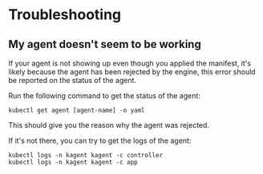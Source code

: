 # Troubleshooting

## My agent doesn't seem to be working

If your agent is not showing up even though you applied the manifest, it's likely because the agent has been rejected by the engine, this error should be reported on the status of the agent.

Run the following command to get the status of the agent:

```shell
kubectl get agent [agent-name] -o yaml
```

This should give you the reason why the agent was rejected.

If it's not there, you can try to get the logs of the agent:

```shell
kubectl logs -n kagent kagent -c controller
kubectl logs -n kagent kagent -c app
```



